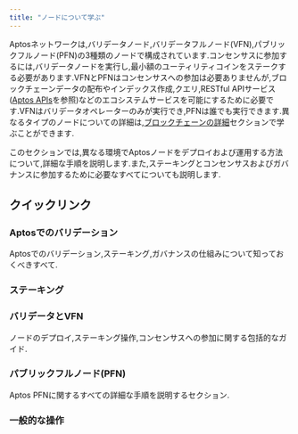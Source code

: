 ```yaml
---
title: "ノードについて学ぶ"
---
```



Aptosネットワークは,バリデータノード,バリデータフルノード(VFN),パブリックフルノード(PFN)の3種類のノードで構成されています.コンセンサスに参加するには,バリデータノードを実行し,最小額のユーティリティコインをステークする必要があります.VFNとPFNはコンセンサスへの参加は必要ありませんが,ブロックチェーンデータの配布やインデックス作成,クエリ,RESTful APIサービス([Aptos APIs](/ja/build/apis)を参照)などのエコシステムサービスを可能にするために必要です.VFNはバリデータオペレーターのみが実行でき,PFNは誰でも実行できます.異なるタイプのノードについての詳細は,[ブロックチェーンの詳細](/ja/network/blockchain)セクションで学ぶことができます.

このセクションでは,異なる環境でAptosノードをデプロイおよび運用する方法について,詳細な手順を説明します.また,ステーキングとコンセンサスおよびガバナンスに参加するために必要なすべてについても説明します.

## クイックリンク

### Aptosでのバリデーション

Aptosでのバリデーション,ステーキング,ガバナンスの仕組みについて知っておくべきすべて.

<CardGrid>
  <LinkCard href="/ja/network/blockchain/staking#validation-on-the-aptos-blockchain" title="バリデーションの仕組み" description="バリデータリーダーが提案し、成功時に報酬を獲得します。" />

<LinkCard href="/ja/network/blockchain/staking#validator-state-and-stake-state" title="バリデータの状態" description="バリデータがバリデータセットに参加する方法を学びます。" />
</CardGrid>

### ステーキング

<CardGrid>
  <LinkCard href="/ja/network/blockchain/staking" title="Aptosでのステーキング" description="Aptosでのステーキングの仕組みについての包括的なガイド。" />

<LinkCard href="/ja/network/blockchain/governance" title="ガバナンス" description="誰が提案でき、誰が投票でき、AIPがどのように解決されるか。" />

<LinkCard href="/ja/network/nodes/validator-node/connect-nodes/staking-pool-operations" title="オーナー" description="ステーキングのために実行されるオーナー操作について説明します。" />

<LinkCard href="/ja/network/nodes/validator-node/connect-nodes/staking-pool-voter" title="投票者" description="ステーキングのために実行される投票者操作について説明します。" />
</CardGrid>

### バリデータとVFN

ノードのデプロイ,ステーキング操作,コンセンサスへの参加に関する包括的なガイド.

<CardGrid>
  <LinkCard href="/ja/network/nodes/validator-node/node-requirements" title="ノード要件" description="必要な計算リソースとストレージリソースの詳細。他の作業の前にまずこれを読んでください。" />

<LinkCard href="/ja/network/nodes/validator-node/deploy-nodes" title="バリデータノードの実行" description="クラウドまたはオンプレミス、Dockerまたはソースコードからのステップバイステップの手順があります。" />

<LinkCard href="/ja/network/nodes/validator-node/verify-nodes/node-liveness-criteria" title="ノードの健全性" description="複数のオプションを使用してノードの健全性を確認できます。" />

<LinkCard href="/ja/network/nodes/validator-node/connect-nodes/connect-to-aptos-network" title="Aptosネットワークへの接続" description="ノードをAptosネットワークに接続するための手順。" />

<LinkCard href="/ja/network/nodes/validator-node/connect-nodes/staking-pool-operations" title="ステーキングプール操作" description="ステーキングプール操作を実行する方法のステップバイステップガイド。" />

<LinkCard href="/ja/network/nodes/validator-node/modify-nodes/shutting-down-nodes" title="ノードのシャットダウン" description="まずバリデータセットを離れ、その後ノードをシャットダウンします。" />
</CardGrid>

### パブリックフルノード(PFN)

Aptos PFNに関するすべての詳細な手順を説明するセクション.

<CardGrid>
  <LinkCard href="/ja/network/nodes/full-node/deployments" title="PFNのデプロイ" description="このセクションに従ってPFNをデプロイします。" />

<LinkCard href="/ja/build/indexer/legacy/indexer-fullnode" title="インデクサーPFN" description="AptosネットワークでインデクサーPFNを実行する方法について説明します。" />
</CardGrid>

### 一般的な操作

<CardGrid>
  <LinkCard href="/ja/network/nodes/localnet/local-development-network" title="ローカルネットで開発" description="開発用のローカルネットを実行します（バリデータノードを含む）。" />

<LinkCard href="/ja/network/nodes/full-node/modify/update-fullnode-with-new-releases" title="PFNのアップグレード" description="新しいリリースでノードをアップグレードします。" />

<LinkCard href="/ja/network/nodes/bootstrap-fullnode/bootstrap-fullnode" title="スナップショットからのブートストラップ" description="スナップショットを使用して新しいノードをブートストラップします。" />

<LinkCard href="/ja/network/nodes/bootstrap-fullnode/aptos-db-restore" title="バックアップからのブートストラップ" description="データ復元を使用して新しいノードをブートストラップします。" />
</CardGrid>
